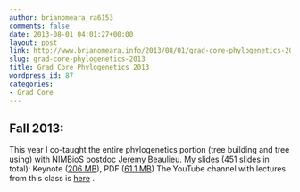```yaml
---
author: brianomeara_ra6153
comments: false
date: 2013-08-01 04:01:27+00:00
layout: post
link: http://www.brianomeara.info/2013/08/01/grad-core-phylogenetics-2013/
slug: grad-core-phylogenetics-2013
title: Grad Core Phylogenetics 2013
wordpress_id: 87
categories:
- Grad Core
---
```


## Fall 2013:


This year I co-taught the entire phylogenetics portion (tree building and tree using) with NIMBioS postdoc [Jeremy Beaulieu](http://www.jeremybeaulieu.org/). My slides (451 slides in total): Keynote ([206 MB](http://brianomeara.info/sites/default/files/OMearaPhylogenetics_Fall2013.key)), PDF ([61.1 MB](http://brianomeara.info/sites/default/files/OMearaPhylogenetics_Fall2013.pdf))
The YouTube channel with lectures from this class is [here](http://www.youtube.com/playlist?list=PLGSdJRFzICcPqXyk64FqSVBX2XAvLVuVE) .

